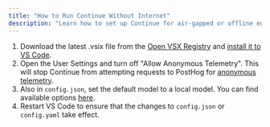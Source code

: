 ```yaml
---
title: "How to Run Continue Without Internet"
description: "Learn how to set up Continue for air-gapped or offline environments using local models, including steps to disable telemetry and configure local model providers"
---
```


1. Download the latest .vsix file from the [Open VSX Registry](https://open-vsx.org/extension/Continue/continue) and [install it to VS Code](https://code.visualstudio.com/docs/editor/extension-marketplace#_install-from-a-vsix).
2. Open the User Settings and turn off "Allow Anonymous Telemetry". This will stop Continue from attempting requests to PostHog for [anonymous telemetry](/customize/telemetry).
3. Also in `config.json`, set the default model to a local model. You can find available options [here](/customize/model-providers/overview).
4. Restart VS Code to ensure that the changes to `config.json` or `config.yaml` take effect.
